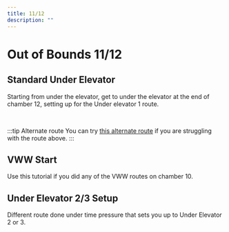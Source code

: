 ---
title: 11/12
description: ""
---

# Out of Bounds 11/12


<Tabs queryString="tab" defaultValue="beginner" className="tabs tabs--block">
<TabItem value="beginner" label="Beginner" attributes={{className: "beginner"}}>

## Standard Under Elevator

Starting from under the elevator, get to under the elevator at the end of chamber 12, setting up for the Under elevator 1 route.

<YouTube url="https://youtu.be/-jWKzmtIie0"/>
<br/>

:::tip Alternate route
You can try [this alternate route](https://youtu.be/HZ0WtSrE-qs) if you are struggling with the route above.
:::

## VWW Start

Use this tutorial if you did any of the VWW routes on chamber 10.

<YouTube url="https://youtu.be/E9LFKm_OJJ4" timestamp="306"/>

</TabItem>
<TabItem value="advanced" label="Advanced" attributes={{className: "advanced"}}>

## Under Elevator 2/3 Setup

Different route done under time pressure that sets you up to Under Elevator 2 or 3.

<YouTube url="https://youtu.be/Y4FEH99jnpA"/>

</TabItem>
</Tabs>